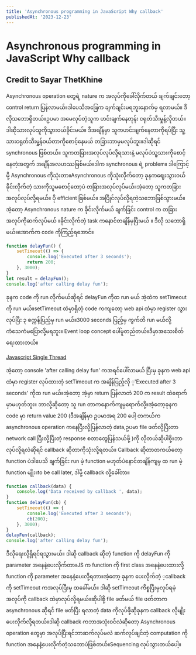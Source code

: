 ```yaml
---
title: 'Asynchronous programming in JavaScript Why callback'
publishedAt: '2023-12-23'
---
```


# Asynchronous programming in JavaScript Why callback

## Credit to Sayar ThetKhine

Asynchronous operation တွေရဲ့ nature က အလုပ်ကိုခေါ်လိုက်တယ် ချက်ချင်းတော့ control return ပြန်လာမယ်။ဒါပေသိအဖြေက ချက်ချင်းမရဘူးနောက်မှ ရလာမယ်။ ဒီလိုသဘောရှိတယ်။ဥပမာ အမေလုပ်တဲ့သူက ဟင်းချက်နေတုန်း ငရုတ်သီးမှုန့်လိုတယ်။ ဒါဆိုသားလုပ်သူကိုသွားဝယ်ခိုင်းမယ်။ ဒီအချိန်မှာ သူကဟင်းချက်နေတာကိုရပ်ပြီး သူ့သားငရုတ်သီးမှု့န်ဝယ်တာကိုစောင့်နေမယ် တခြားဘာမှမလုပ်ဘူး။ဒါဆိုရင် synchronous ဖြစ်တယ်။ ‌သူကတခြားအလုပ်လုပ်လို့ရသားနဲ့ မလုပ်ပဲသူ့သားကိုစောင့်နေတဲ့အတွက် အချိန်အလဟဿဖြစ်မယ်။ဒါက synchronous ရဲ့ problem။ ဒါကြောင့်မို့ Asynchronous ကိုသုံးတာ။Asynchronous ကိုသုံးလိုက်တော့ ခုနကဈေးသွားဝယ်ခိုင်းလိုက်တဲ့ သားကိုသူမစောင့်တော့ပဲ တခြားအလုပ်လုပ်မယ်။အဲ့တော့ သူကတခြားအလုပ်လုပ်လို့ရမယ်။ ပို efficient ဖြစ်မယ်။ အပြိုင်လုပ်လို့ရတဲ့သဘောဖြစ်သွားမယ်။အဲ့တော့ Asynchronous nature က ခိုင်းလိုက်မယ် ချက်ခြင်း control က တခြားအလုပ်ကိုဆက်လုပ်မယ် ။ခိုင်းလိုက်တဲ့ task ကနောင်တချိန်မှပြီးမယ် ။ ဒီလို သဘောရှိမယ်။အောက်က code ကိုကြည့်ရအောင်။

```js
function delayFun() {
    setTimeout(() => {
        console.log('Executed after 3 seconds');
        return 200;
    }, 3000);
}
let result = delayFun();
console.log('after calling delay fun');
```

ခုနက code ကို run လိုက်မယ်ဆိုရင် delayFun ကိုထ run မယ် အဲ့ထဲက setTimeout ကို run မယ်။setTimeout ထဲမှာရှိတဲ့ code ကကျတော့ web api ထဲမှာ register သွားလုပ်ပြီး ၃ စက္ကန့်ပြည့်မှ run မယ်။3000 seconds ပြည့်မှ ကွက်တိ run မယ်လို့ကံသေကံမပြောလို့မရဘူး။ Event loop concept ပေါ်မူတည်တယ်။ဒီမှာအသေးစိတ်ရေးထားတယ်။

[Javascript Single Thread](https://www.facebook.com/thet.khine.587/posts/pfbid0TGKZEAVFpCfs5wx5mkFKDuKfnKcYLVgC7Tkci1hCKV7rbrstnKDVKGhTjZGm4cDel?__cft__[0]=AZVP3CaE65lSgh18LI_RTsIP0CFumiLCqFJXkGqt8wkcGMo6JZTDLbY979g1q-icuoUwK75wCCjLdIzAEAHGdRlweYhLMUaLJcuA5xTs6FYtvKVr7htUA3UxwxNFefd1RvqoVJwv18rtMvA6eVSICZJji4cuN9Vqx81hKfvkLONd5A&__tn__=-UK-R)

အဲ့တော့ console 'after calling delay fun' ကအရင်ပေါ်လာမယ် ပြီးမှ ခုနက web api ထဲမှာ register လုပ်ထားတဲ့ setTimeout က အချိန်ပြည့်လို ့'Executed after 3 seconds' ကိုထ run မယ်။အဲ့တော့ အဲ့မှာ return ပြန်လာတဲ 200 က result ထဲရောက်မှာမဟုတ်ဘူး။ ဘာလို့ဆိုတော့ သူ run တာကနောက်ကျမှရောက်လို့။အဲ့တော့ခုနက code မှာ return value 200 (ဒီအချိန်မှာ ဥပမာအရ 200 ပေါ့ တကယ်က asynchronous operation ကနေပြီးလို့ပြန်လာတဲ့ data,ဥပမာ file ဖတ်လို့ပြီးတာ network call ပြီးလို့ပြီးတဲ့ response စတာတွေပြန်သယ်ဖို့ )ကို လိုတယ်ဆိုပါစို့။ဘာလုပ်လို့ရလဲဆိုရင် callback ဆိုတာကိုသုံးလို့ရတယ်။ Callback ဆိုတာတကယ်တော့ function ပဲဒါပေသိ ချက်ခြင်း run မဲ့ function မဟုတ်ပဲနောင်တချိန်ကျမှ ထ run မဲ့ function မျိုး။to be call later, ဒါမို့ callback လို့ခေါ်တာ။

```js
function callback(data) {
    console.log('Data received by callback ', data);
}
function delayFun(cb) {
    setTimeout(() => {
        console.log('Executed after 3 seconds');
        cb(200);
    }, 3000);
}
delayFun(callback);
console.log('after calling delay fun');
```

ဒီလိုရေးလို့ရှိရင်ရသွားမယ်။ ဒါဆို callback ဆိုတဲ့ function ကို delayFun ကို parameter အနေနဲ့ပေးလိုက်တာ။JS က function ကို first class အနေနဲ့ပေးထားလို့ function ကို parameter အနေနဲ့ပေးလို့ရတာ။အဲ့တော့ ခုနက ပေးလိုက်တဲ့ ့callback ကို setTimeout ကအလုပ်ပြီးမှ ထခေါ်မယ်။ ဒါဆို setTimeout ကိစ္စပြီးမှလုပ်ရမဲ့အလုပ်ကို callback ထဲမှာလုပ်လို့ရမယ်။ဆိုပါစို့ file ဖတ်မယ် file ဖတ်တာက asynchronous ဆိုရင် file ဖတ်ပြီး ရလာတဲ့ data ကိုလုပ်ဖို့ဆိုခုနက callback လိုမျိုးပေးလိုက်လို့ရတယ်။ဒါဆို callback ကဘာအသုံးဝင်လဲဆိုတော့ Asynchronous operation တွေမှာ အလုပ်ပြီးရင်ဘာဆက်လုပ်မလဲ ဆက်လုပ်ချင်တဲ့ computation ကို function အနေနဲ့ပေးလိုက်တဲ့သဘောပဲဖြစ်တယ်။Sequencing လုပ်သွားတယ်ပေါ့။

